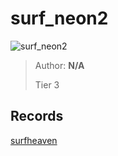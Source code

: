 
# surf_neon2

![surf_neon2](https://raw.githubusercontent.com/Sayt123/SurfMapPics/Maps-and-bonuses/csgo/surf_neon2.jpg)

> Author: **N/A**
>
> Tier 3

## Records

[surfheaven](https://surfheaven.eu/map/surf_neon2)

